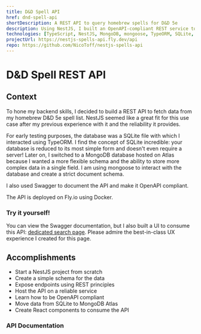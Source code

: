 ```yaml
---
title: D&D Spell API
href: dnd-spell-api
shortDescription: A REST API to query homebrew spells for D&D 5e
description: Using NestJS, I built an OpenAPI-compliant REST service to query D&D 5e homebrew spells data from any frontend application.
technologies: [TypeScript, NestJS, MongoDB, mongoose, TypeORM, SQLite, Swagger, Docker, VSCode, Fly.io, pnpm]
projectUrl: https://nestjs-spells-api.fly.dev/api
repo: https://github.com/NicoToff/nestjs-spells-api
---
```


# D&D Spell REST API

## Context

To hone my backend skills, I decided to build a REST API to fetch data from my homebrew D&D 5e spell list. NestJS seemed like a great fit for this use case after my previous experience with it and the reliability it provides.

For early testing purposes, the database was a SQLite file with which I interacted using TypeORM. I find the concept of SQLite incredible: your database is reduced to its most simple form and doesn't even require a server! Later on, I switched to a MongoDB database hosted on Atlas because I wanted a more flexible schema and the ability to store more complex data in a single field. I am using mongoose to interact with the database and create a strict document schema.

I also used Swagger to document the API and make it OpenAPI compliant.

The API is deployed on Fly.io using Docker.

### Try it yourself!

You can view the Swagger documentation, but I also built a UI to consume this API: [dedicated search page](/projects/dnd-spell-api/search). Please admire the best-in-class UX experience I created for this page.

## Accomplishments

- Start a NestJS project from scratch
- Create a simple schema for the data
- Expose endpoints using REST principles
- Host the API on a reliable service
- Learn how to be OpenAPI compliant
- Move data from SQLite to MongoDB Atlas
- Create React components to consume the API


### API Documentation